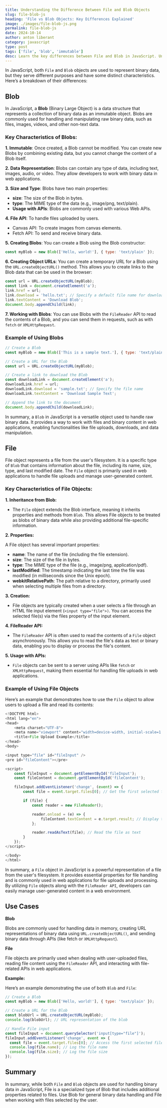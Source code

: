 ```yaml
---
title: Understanding the Difference Between File and Blob Objects
slug: file-blob-js
heading: 'File vs Blob Objects: Key Differences Explained'
image: ./images/file-blob-js.png
permalink: file-blob-js
date: 2024-10-14
author: anton liberant
category: javascript
type: post
tags: ['file', 'blob', 'immutable']
desc: Learn the key differences between File and Blob in JavaScript. Understand their properties, uses, and when to use each for handling file data in web apps.
---
```


In JavaScript, both `File` and `Blob` objects are used to represent binary data, but they serve different purposes and have some distinct characteristics. Here’s a breakdown of their differences:

## Blob

In JavaScript, a **Blob** (Binary Large Object) is a data structure that represents a collection of binary data as an immutable object. Blobs are commonly used for handling and manipulating raw binary data, such as files, images, videos, and other non-text data.

### Key Characteristics of Blobs:

**1. Immutable**: Once created, a Blob cannot be modified. You can create new Blobs by combining existing data, but you cannot change the content of a Blob itself.

**2. Data Representation**: Blobs can contain any type of data, including text, images, audio, or video. They allow developers to work with binary data in web applications.

**3. Size and Type**: Blobs have two main properties:

- **size**: The size of the Blob in bytes.
- **type**: The MIME type of the data (e.g., image/png, text/plain).
- **Usage with APIs**: Blobs are commonly used with various Web APIs.

**4. File API**: To handle files uploaded by users.

- Canvas API: To create images from canvas elements.
- Fetch API: To send and receive binary data.

**5. Creating Blobs**: You can create a Blob using the Blob constructor:

```js
const myBlob = new Blob(['Hello, world!'], { type: 'text/plain' });
```

**6. Creating Object URLs**: You can create a temporary URL for a Blob using the `URL.createObjectURL()` method. This allows you to create links to the Blob data that can be used in the browser:

```js
const url = URL.createObjectURL(myBlob);
const link = document.createElement('a');
link.href = url;
link.download = 'hello.txt'; // Specify a default file name for download
link.textContent = 'Download Blob';
document.body.appendChild(link);
```

**7. Working with Blobs**: You can use Blobs with the `FileReader` API to read the contents of a Blob, and you can send them in requests, such as with `fetch` or `XMLHttpRequest`.

### Example of Using Blobs

```js
// Create a Blob
const myBlob = new Blob(['This is a sample text.'], { type: 'text/plain' });

// Create a URL for the Blob
const url = URL.createObjectURL(myBlob);

// Create a link to download the Blob
const downloadLink = document.createElement('a');
downloadLink.href = url;
downloadLink.download = 'sample.txt'; // Specify the file name
downloadLink.textContent = 'Download Sample Text';

// Append the link to the document
document.body.appendChild(downloadLink);
```

In summary, a `Blob` in JavaScript is a versatile object used to handle raw binary data. It provides a way to work with files and binary content in web applications, enabling functionalities like file uploads, downloads, and data manipulation.

## File

File object represents a file from the user's filesystem. It is a specific type of `Blob` that contains information about the file, including its name, size, type, and last modified date. The `File` object is primarily used in web applications to handle file uploads and manage user-generated content.

### Key Characteristics of File Objects:

**1. Inheritance from Blob:**

- The `File` object extends the Blob interface, meaning it inherits properties and methods from `Blob`. This allows File objects to be treated as blobs of binary data while also providing additional file-specific information.

**2. Properties:**

A File object has several important properties:

- **name**: The name of the file (including the file extension).
- **size**: The size of the file in bytes.
- **type**: The MIME type of the file (e.g., image/png, application/pdf).
- **lastModified**: The timestamp indicating the last time the file was modified (in milliseconds since the Unix epoch).
- **webkitRelativePath**: The path relative to a directory, primarily used when selecting multiple files from a directory.

**3. Creation:**

- File objects are typically created when a user selects a file through an HTML file input element (`<input type="file">)`. You can access the selected file(s) via the files property of the input element.

**4. FileReader API:**

- The `FileReader` API is often used to read the contents of a `File` object asynchronously. This allows you to read the file's data as text or binary data, enabling you to display or process the file's content.

**5. Usage with APIs:**

- `File` objects can be sent to a server using APIs like `fetch` or `XMLHttpRequest`, making them essential for handling file uploads in web applications.

### Example of Using File Objects

Here’s an example that demonstrates how to use the `File` object to allow users to upload a file and read its contents:

```js
<!DOCTYPE html>
<html lang="en">
<head>
    <meta charset="UTF-8">
    <meta name="viewport" content="width=device-width, initial-scale=1.0">
    <title>File Upload Example</title>
</head>
<body>

<input type="file" id="fileInput" />
<pre id="fileContent"></pre>

<script>
    const fileInput = document.getElementById('fileInput');
    const fileContent = document.getElementById('fileContent');

    fileInput.addEventListener('change', (event) => {
        const file = event.target.files[0]; // Get the first selected file

        if (file) {
            const reader = new FileReader();

            reader.onload = (e) => {
                fileContent.textContent = e.target.result; // Display the file content
            };

            reader.readAsText(file); // Read the file as text
        }
    });
</script>

</body>
</html>
```

In summary, a `File` object in JavaScript is a powerful representation of a file from the user's filesystem. It provides essential properties for file handling and is commonly used in web applications for file uploads and processing. By utilizing `File` objects along with the `FileReader API`, developers can easily manage user-generated content in a web environment.

## Use Cases

**Blob**

Blobs are commonly used for handling data in memory, creating URL representations of binary data using `URL.createObjectURL()`, and sending binary data through APIs (like fetch or `XMLHttpRequest`).

**File**

File objects are primarily used when dealing with user-uploaded files, reading file content using the `FileReader` API, and interacting with file-related APIs in web applications.

**Example:**

Here’s an example demonstrating the use of both `Blob` and `File`:

```js
// Create a Blob
const myBlob = new Blob(['Hello, world!'], { type: 'text/plain' });

// Create a URL for the Blob
const blobUrl = URL.createObjectURL(myBlob);
console.log(blobUrl); // URL representation of the blob

// Handle File input
const fileInput = document.querySelector('input[type="file"]');
fileInput.addEventListener('change', event => {
  const file = event.target.files[0]; // Access the first selected file
  console.log(file.name); // Log the file name
  console.log(file.size); // Log the file size
});
```

## Summary

In summary, while both `File` and `Blob` objects are used for handling binary data in JavaScript, File is a specialized type of Blob that includes additional properties related to files. Use Blob for general binary data handling and File when working with files selected by the user.
